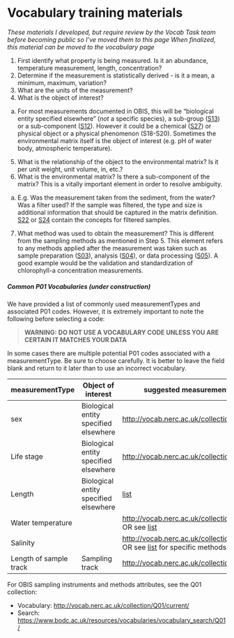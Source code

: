 # Vocabulary training materials

*These materials I developed, but require review by the Vocab Task team before becoming public so I've moved them to this page*
*When finalized, this material can be moved to the vocabulary page*

1. First identify what property is being measured. Is it an abundance, temperature measurement, length, concentration?
2. Determine if the measurement is statistically derived - is it a mean, a minimum, maximum, variation?
3. What are the units of the measurement?
4. What is the object of interest?
  a. For most measurements documented in OBIS, this will be “biological entity specified elsewhere” (*not* a specific species), a sub-group ([S13](https://vocab.nerc.ac.uk/search_nvs/S13/)) or a sub-component ([S12](https://vocab.nerc.ac.uk/search_nvs/S12/)). However it could be a chemical ([S27](https://vocab.nerc.ac.uk/search_nvs/S27/)) or physical object or a physical phenomenon (S18-S20). Sometimes the environmental  matrix itself is the object of interest (e.g. pH of water body, atmospheric temperature).
5. What is the relationship of the object to the environmental matrix? Is it per unit weight, unit volume, in, etc.?
6. What is the environmental matrix? Is there a sub-component of the matrix? This is a vitally important element in order to resolve ambiguity.
  a.  E.g. Was the measurement taken from the sediment, from the water? Was a filter used? If the sample was filtered, the type and size is additional information that should be captured in the matrix definition. [S22](https://vocab.nerc.ac.uk/search_nvs/S22/) or [S24](https://vocab.nerc.ac.uk/search_nvs/S24/) contain the concepts for filtered samples.
7. What method was used to obtain the measurement? This is different from the sampling methods as mentioned in Step 5. This element refers to any methods applied after the measurement was taken such as sample preparation ([S03](https://vocab.nerc.ac.uk/search_nvs/S03/)), analysis ([S04](https://vocab.nerc.ac.uk/search_nvs/S04/)), or data processing ([S05](https://vocab.nerc.ac.uk/search_nvs/S05/)). A good example would be the validation and standardization of chlorophyll-a concentration measurements.

##### Common P01 Vocabularies (under construction)

We have provided a list of commonly used measurementTypes and associated P01 codes. However, it is extremely important to note the following before selecting a code:

> **WARNING:**
> **DO NOT USE A VOCABULARY CODE UNLESS YOU ARE CERTAIN IT MATCHES YOUR DATA**

In some cases there are multiple potential P01 codes associated with a measurementType. Be sure to choose carefully. It is better to leave the field blank and return to it later than to use an incorrect vocabulary.

|measurementType | Object of interest | suggested measurementTypeID P01 code(s) |
|---------- |-------------|---------- |
| sex | Biological entity specified elsewhere | <http://vocab.nerc.ac.uk/collection/P01/current/ENTSEX01/> |
| Life stage | Biological entity specified elsewhere | <http://vocab.nerc.ac.uk/collection/P01/current/LSTAGE01/> |
| Length | Biological entity specified elsewhere | [list](https://vocab.nerc.ac.uk/search_nvs/P01/?searchstr=length%20%25entity%20specified%25&options=identifier,preflabel,altlabel,status_accepted&rbaddfilter=inc&searchstr2=) |
| Water temperature |  | <http://vocab.nerc.ac.uk/collection/P01/current/TEMPPR01/> OR see [list](http://vocab.nerc.ac.uk/search_nvs/P01/?searchstr=%25temperature%25water%25&options=identifier,preflabel,altlabel,status_accepted&rbaddfilter=inc&searchstr2=) |
| Salinity |  | <http://vocab.nerc.ac.uk/collection/P01/current/TEMPPR01/>  OR see [list](http://vocab.nerc.ac.uk/search_nvs/P01/?searchstr=%25salinity%25water%25&options=identifier,preflabel,altlabel,status_accepted&rbaddfilter=inc&searchstr2=) for specific methods |
| Length of sample track | Sampling track | <http://vocab.nerc.ac.uk/collection/P01/current/LENTRACK/> |

For OBIS sampling instruments and methods attributes, see the Q01 collection:

* Vocabulary: [http://vocab.nerc.ac.uk/collection/Q01/current/](http://vocab.nerc.ac.uk/collection/Q01/current/)
* Search: [https://www.bodc.ac.uk/resources/vocabularies/vocabulary_search/Q01/](https://www.bodc.ac.uk/resources/vocabularies/vocabulary_search/Q01/)